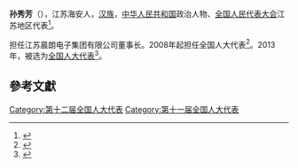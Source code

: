 '''孙秀芳'''（{{bd|1954年||}}），江苏海安人，[[汉族|汉族]]，[[中华人民共和国|中华人民共和国]]政治人物、[[全国人民代表大会|全国人民代表大会]]江苏地区代表<ref>{{cite web|author=新华网|title=第十一届全国人大代表|url=http://news.xinhuanet.com/ziliao/2008-03/03/content_7708230.htm?node=36628|publisher=新华网|accessdate=2014-01-07|archive-date=2014-01-10|archive-url=https://web.archive.org/web/20140110211415/http://news.xinhuanet.com/ziliao/2008-03/03/content_7708230.htm?node=36628|dead-url=no}}</ref>。

担任江苏晨朗电子集团有限公司董事长。2008年起担任全国人大代表<ref>{{cite news|title=全国人大代表信息-孙秀芳|url=http://210.82.31.1:8084/delegate/viewDelegate.action?dbid=110736|accessdate=2013-04-05|newspaper=全国人大网|archive-url=https://web.archive.org/web/20140318091704/http://www.npc.gov.cn/delegate/viewDelegate.action?dbid=110736|archive-date=2014-03-18|dead-url=yes}}</ref>。2013年，被选为[[全国人大代表|全国人大代表]]<ref>{{cite news|title=全国人大代表信息-孙秀芳|url=http://210.82.31.1:8084/delegate/viewDelegate.action?dbid=120708|accessdate=2013-03-28|newspaper=全国人大网|archive-url=https://web.archive.org/web/20140318104122/http://www.npc.gov.cn/delegate/viewDelegate.action?dbid=120708|archive-date=2014-03-18|dead-url=yes}}</ref>。

==參考文獻==
{{reflist}}
{{中国政治人物小作品}}

[[Category:第十二届全国人大代表|Category:第十二届全国人大代表]]
[[Category:第十一届全国人大代表|Category:第十一届全国人大代表]]